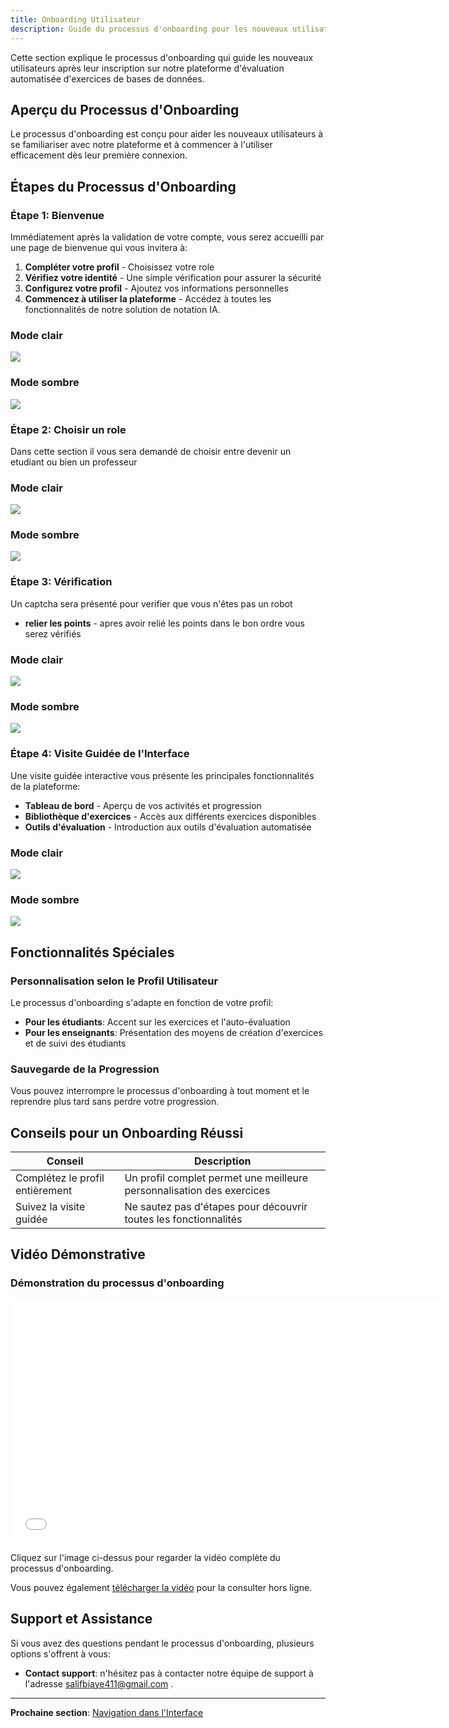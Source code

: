```yaml
---
title: Onboarding Utilisateur
description: Guide du processus d'onboarding pour les nouveaux utilisateurs de la Plateforme d'Évaluation Automatisée d'Exercices de Bases de Données
---
```



Cette section explique le processus d'onboarding qui guide les nouveaux utilisateurs après leur inscription sur notre plateforme d'évaluation automatisée d'exercices de bases de données.

## Aperçu du Processus d'Onboarding

Le processus d'onboarding est conçu pour aider les nouveaux utilisateurs à se familiariser avec notre plateforme et à commencer à l'utiliser efficacement dès leur première connexion.



## Étapes du Processus d'Onboarding

### Étape 1: Bienvenue

Immédiatement après la validation de votre compte, vous serez accueilli par une page de bienvenue qui vous invitera à:

1. **Compléter votre profil** - Choisissez votre role
2. **Vérifiez votre identité** - Une simple vérification pour assurer la sécurité
3. **Configurez votre profil** - Ajoutez vos informations personnelles
4. **Commencez à utiliser la plateforme** - Accédez à toutes les fonctionnalités de notre solution de notation IA.

### Mode clair
<img  src="/assets/onboarding-light.png" className="w-50 rounded-lg"/>

### Mode sombre
<img src="/assets/onboarding-dark.png" className="w-50 rounded-lg"/>


### Étape 2: Choisir un role

Dans cette section il vous sera demandé de choisir entre  devenir un etudiant ou bien un professeur

### Mode clair
<img  src="/assets/onboarding-2-light.png" className="w-50 rounded-lg"/>

### Mode sombre
<img src="/assets/onboarding-2-dark.png" className="w-50 rounded-lg"/>


### Étape 3: Vérification

Un captcha sera présenté  pour verifier que vous n'êtes pas un robot

- **relier les points** - apres avoir relié les points dans le bon ordre vous serez vérifiés

### Mode clair
<img  src="/assets/onboarding-3-light.png" className="w-50 rounded-lg"/>

### Mode sombre
<img src="/assets/onboarding-3-dark.png" className="w-50 rounded-lg"/>



### Étape 4: Visite Guidée de l'Interface

Une visite guidée interactive vous présente les principales fonctionnalités de la plateforme:

- **Tableau de bord** - Aperçu de vos activités et progression
- **Bibliothèque d'exercices** - Accès aux différents exercices disponibles
- **Outils d'évaluation** - Introduction aux outils d'évaluation automatisée


### Mode clair
<img  src="/assets/onboarding-4-light.png" className="w-50 rounded-lg"/>

### Mode sombre
<img src="/assets/onboarding-4-dark.png" className="w-50 rounded-lg"/>




## Fonctionnalités Spéciales

### Personnalisation selon le Profil Utilisateur

Le processus d'onboarding s'adapte en fonction de votre profil:

- **Pour les étudiants**: Accent sur les exercices et l'auto-évaluation
- **Pour les enseignants**: Présentation des moyens de création d'exercices et de suivi des étudiants

### Sauvegarde de la Progression

Vous pouvez interrompre le processus d'onboarding à tout moment et le reprendre plus tard sans perdre votre progression.

## Conseils pour un Onboarding Réussi

| Conseil | Description |
|---------|-------------|
| Complétez le profil entièrement | Un profil complet permet une meilleure personnalisation des exercices |
| Suivez la visite guidée | Ne sautez pas d'étapes pour découvrir toutes les fonctionnalités |


## Vidéo Démonstrative

### Démonstration du processus d'onboarding

<div className={"w-full flex justify-center items-center"}>
    <iframe
        className={"rounded-lg"}
        width="688"
        height="390"
        src="/videos/onboarding.mp4"
        frameborder="0"
        allowfullscreen>
    </iframe>
</div>


Cliquez sur l'image ci-dessus pour regarder la vidéo complète du processus d'onboarding.

Vous pouvez également [télécharger la vidéo](</videos/demo-onboarding.mp4>) pour la consulter hors ligne.

## Support et Assistance

Si vous avez des questions pendant le processus d'onboarding, plusieurs options s'offrent à vous:

- **Contact support**: n'hésitez pas à contacter notre équipe de support à l'adresse salifbiaye411@gmail.com .


---

**Prochaine section**: [Navigation dans l'Interface](/docs/Fonctionnalites/dashboard)